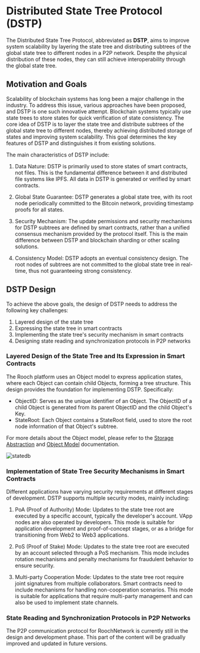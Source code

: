 # Distributed State Tree Protocol (DSTP)

The Distributed State Tree Protocol, abbreviated as **DSTP**, aims to improve system scalability by layering the state tree and distributing subtrees of the global state tree to different nodes in a P2P network. Despite the physical distribution of these nodes, they can still achieve interoperability through the global state tree.

## Motivation and Goals

Scalability of blockchain systems has long been a major challenge in the industry. To address this issue, various approaches have been proposed, and DSTP is one such innovative attempt. Blockchain systems typically use state trees to store states for quick verification of state consistency. The core idea of DSTP is to layer the state tree and distribute subtrees of the global state tree to different nodes, thereby achieving distributed storage of states and improving system scalability. This goal determines the key features of DSTP and distinguishes it from existing solutions.

The main characteristics of DSTP include:

1. Data Nature: DSTP is primarily used to store states of smart contracts, not files. This is the fundamental difference between it and distributed file systems like IPFS. All data in DSTP is generated or verified by smart contracts.

2. Global State Guarantee: DSTP generates a global state tree, with its root node periodically committed to the Bitcoin network, providing timestamp proofs for all states.

3. Security Mechanism: The update permissions and security mechanisms for DSTP subtrees are defined by smart contracts, rather than a unified consensus mechanism provided by the protocol itself. This is the main difference between DSTP and blockchain sharding or other scaling solutions.

4. Consistency Model: DSTP adopts an eventual consistency design. The root nodes of subtrees are not committed to the global state tree in real-time, thus not guaranteeing strong consistency.

## DSTP Design

To achieve the above goals, the design of DSTP needs to address the following key challenges:

1. Layered design of the state tree
2. Expressing the state tree in smart contracts
3. Implementing the state tree's security mechanism in smart contracts
4. Designing state reading and synchronization protocols in P2P networks

### Layered Design of the State Tree and Its Expression in Smart Contracts

The Rooch platform uses an Object model to express application states, where each Object can contain child Objects, forming a tree structure. This design provides the foundation for implementing DSTP. Specifically:

* ObjectID: Serves as the unique identifier of an Object. The ObjectID of a child Object is generated from its parent ObjectID and the child Object's Key.
* StateRoot: Each Object contains a StateRoot field, used to store the root node information of that Object's subtree.

For more details about the Object model, please refer to the [Storage Abstraction](/learn/core-concepts/objects/storage-abstraction) and [Object Model](/learn/core-concepts/objects/object) documentation.

![statedb](/docs/rooch-design-statedb.svg)

### Implementation of State Tree Security Mechanisms in Smart Contracts

Different applications have varying security requirements at different stages of development. DSTP supports multiple security modes, mainly including:

1. PoA (Proof of Authority) Mode: Updates to the state tree root are executed by a specific account, typically the developer's account. VApp nodes are also operated by developers. This mode is suitable for application development and proof-of-concept stages, or as a bridge for transitioning from Web2 to Web3 applications.

2. PoS (Proof of Stake) Mode: Updates to the state tree root are executed by an account selected through a PoS mechanism. This mode includes rotation mechanisms and penalty mechanisms for fraudulent behavior to ensure security.

3. Multi-party Cooperation Mode: Updates to the state tree root require joint signatures from multiple collaborators. Smart contracts need to include mechanisms for handling non-cooperation scenarios. This mode is suitable for applications that require multi-party management and can also be used to implement state channels.

### State Reading and Synchronization Protocols in P2P Networks

<Callout>
The P2P communication protocol for RoochNetwork is currently still in the design and development phase. This part of the content will be gradually improved and updated in future versions.
</Callout>